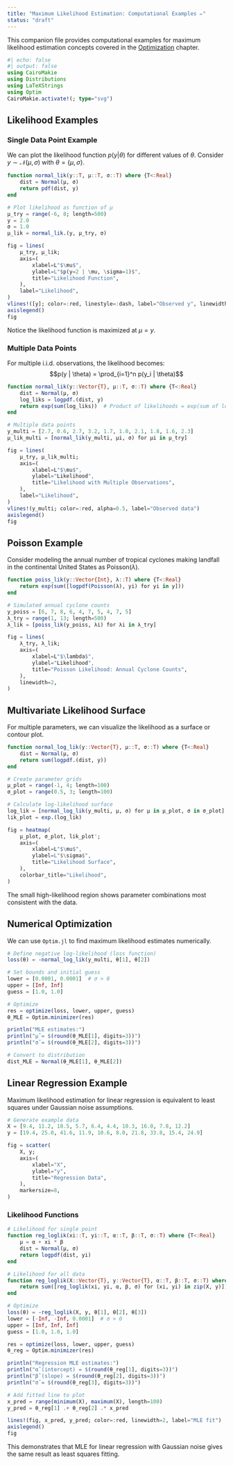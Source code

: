 ```yaml
---
title: "Maximum Likelihood Estimation: Computational Examples ✏️"
status: "draft"
---
```


This companion file provides computational examples for maximum likelihood estimation concepts covered in the [Optimization](/chapters/fundamentals/optimization.qmd) chapter.

```julia
#| echo: false
#| output: false
using CairoMakie
using Distributions
using LaTeXStrings
using Optim
CairoMakie.activate!(; type="svg")
```

## Likelihood Examples

### Single Data Point Example

We can plot the likelihood function $p(y | \theta)$ for different values of $\theta$.
Consider $y \sim \mathcal{N}(\mu, \sigma)$ with $\theta = \{\mu, \sigma\}$.

```julia
function normal_lik(y::T, μ::T, σ::T) where {T<:Real}
    dist = Normal(μ, σ)
    return pdf(dist, y)
end

# Plot likelihood as function of μ
μ_try = range(-6, 8; length=500)
y = 2.0
σ = 1.0
μ_lik = normal_lik.(y, μ_try, σ)

fig = lines(
    μ_try, μ_lik;
    axis=(
        xlabel=L"$\mu$",
        ylabel=L"$p(y=2 | \mu, \sigma=1)$",
        title="Likelihood Function",
    ),
    label="Likelihood",
)
vlines!([y]; color=:red, linestyle=:dash, label="Observed y", linewidth=2)
axislegend()
fig
```

Notice the likelihood function is maximized at $\mu = y$.

### Multiple Data Points

For multiple i.i.d. observations, the likelihood becomes:
$$p(y | \theta) = \prod_{i=1}^n p(y_i | \theta)$$

```julia
function normal_lik(y::Vector{T}, μ::T, σ::T) where {T<:Real}
    dist = Normal(μ, σ)
    log_liks = logpdf.(dist, y)
    return exp(sum(log_liks))  # Product of likelihoods = exp(sum of log-likelihoods)
end

# Multiple data points
y_multi = [2.7, 0.6, 2.7, 3.2, 1.7, 1.0, 2.1, 1.8, 1.6, 2.3]
μ_lik_multi = [normal_lik(y_multi, μi, σ) for μi in μ_try]

fig = lines(
    μ_try, μ_lik_multi;
    axis=(
        xlabel=L"$\mu$",
        ylabel="Likelihood",
        title="Likelihood with Multiple Observations",
    ),
    label="Likelihood",
)
vlines!(y_multi; color=:red, alpha=0.5, label="Observed data")
axislegend()
fig
```

## Poisson Example

Consider modeling the annual number of tropical cyclones making landfall in the continental United States as Poisson($\lambda$).

```julia
function poiss_lik(y::Vector{Int}, λ::T) where {T<:Real}
    return exp(sum([logpdf(Poisson(λ), yi) for yi in y]))
end

# Simulated annual cyclone counts
y_poiss = [6, 7, 8, 6, 4, 7, 5, 4, 7, 5]
λ_try = range(1, 13; length=500)
λ_lik = [poiss_lik(y_poiss, λi) for λi in λ_try]

fig = lines(
    λ_try, λ_lik;
    axis=(
        xlabel=L"$\lambda$",
        ylabel="Likelihood",
        title="Poisson Likelihood: Annual Cyclone Counts",
    ),
    linewidth=2,
)
```

## Multivariate Likelihood Surface

For multiple parameters, we can visualize the likelihood as a surface or contour plot.

```julia
function normal_log_lik(y::Vector{T}, μ::T, σ::T) where {T<:Real}
    dist = Normal(μ, σ)
    return sum(logpdf.(dist, y))
end

# Create parameter grids
μ_plot = range(-1, 4; length=100)
σ_plot = range(0.5, 3; length=100)

# Calculate log-likelihood surface
log_lik = [normal_log_lik(y_multi, μ, σ) for μ in μ_plot, σ in σ_plot]
lik_plot = exp.(log_lik)

fig = heatmap(
    μ_plot, σ_plot, lik_plot';
    axis=(
        xlabel=L"$\mu$",
        ylabel=L"$\sigma$",
        title="Likelihood Surface",
    ),
    colorbar_title="Likelihood",
)
```

The small high-likelihood region shows parameter combinations most consistent with the data.

## Numerical Optimization

We can use `Optim.jl` to find maximum likelihood estimates numerically.

```julia
# Define negative log-likelihood (loss function)
loss(θ) = -normal_log_lik(y_multi, θ[1], θ[2])

# Set bounds and initial guess
lower = [0.0001, 0.0001]  # σ > 0
upper = [Inf, Inf]
guess = [1.0, 1.0]

# Optimize
res = optimize(loss, lower, upper, guess)
θ_MLE = Optim.minimizer(res)

println("MLE estimates:")
println("μ̂ = $(round(θ_MLE[1], digits=3))")
println("σ̂ = $(round(θ_MLE[2], digits=3))")

# Convert to distribution
dist_MLE = Normal(θ_MLE[1], θ_MLE[2])
```

## Linear Regression Example

Maximum likelihood estimation for linear regression is equivalent to least squares under Gaussian noise assumptions.

```julia
# Generate example data
X = [9.4, 11.2, 18.5, 5.7, 6.4, 4.4, 10.3, 16.0, 7.8, 12.2]
y = [19.4, 25.0, 41.6, 11.9, 10.6, 8.0, 21.8, 33.8, 15.4, 24.9]

fig = scatter(
    X, y;
    axis=(
        xlabel="X",
        ylabel="y",
        title="Regression Data",
    ),
    markersize=8,
)
```

### Likelihood Functions

```julia
# Likelihood for single point
function reg_loglik(xi::T, yi::T, α::T, β::T, σ::T) where {T<:Real}
    μ = α + xi * β
    dist = Normal(μ, σ)
    return logpdf(dist, yi)
end

# Likelihood for all data
function reg_loglik(X::Vector{T}, y::Vector{T}, α::T, β::T, σ::T) where {T<:Real}
    return sum([reg_loglik(xi, yi, α, β, σ) for (xi, yi) in zip(X, y)])
end

# Optimize
loss(θ) = -reg_loglik(X, y, θ[1], θ[2], θ[3])
lower = [-Inf, -Inf, 0.0001]  # σ > 0
upper = [Inf, Inf, Inf]
guess = [1.0, 1.0, 1.0]

res = optimize(loss, lower, upper, guess)
θ_reg = Optim.minimizer(res)

println("Regression MLE estimates:")
println("α̂ (intercept) = $(round(θ_reg[1], digits=3))")
println("β̂ (slope) = $(round(θ_reg[2], digits=3))")
println("σ̂ = $(round(θ_reg[3], digits=3))")

# Add fitted line to plot
x_pred = range(minimum(X), maximum(X), length=100)
y_pred = θ_reg[1] .+ θ_reg[2] .* x_pred

lines!(fig, x_pred, y_pred; color=:red, linewidth=2, label="MLE fit")
axislegend()
fig
```

This demonstrates that MLE for linear regression with Gaussian noise gives the same result as least squares fitting.